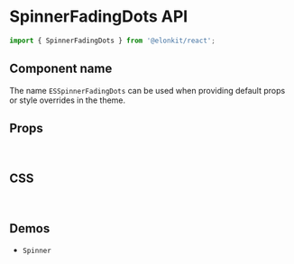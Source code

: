 
<Meta title="Components API/SpinnerFadingDots" />

# SpinnerFadingDots API

```js
import { SpinnerFadingDots } from '@elonkit/react';
```

## Component name

The name `ESSpinnerFadingDots` can be used when providing default props or style overrides in the theme.

## Props

<TableInterface variant="props" name="SpinnerFadingDotsProps" />

<br />

## CSS

<TableInterface variant="css" name="SpinnerFadingDotsClasses" />

<br />

## Demos

<ul>
  <li>
    <LinkTo kind="components-spinner" story="demo">
      <code>Spinner</code>
    </LinkTo>
  </li>
</ul>
